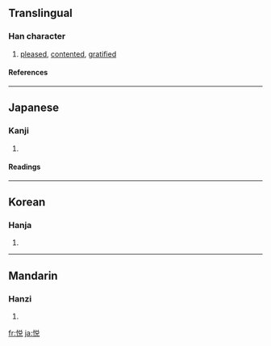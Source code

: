 {{see|悅}}

==Translingual==
===Han character===
{{Han char|rn=61|rad=心|as=07|sn=10|four=|canj=心金口山 (PCRU), X心金口山 (XPCRU)|ids=⿰[[忄]][[兑]]}}
# [[pleased]], [[contented]], [[gratified]]
====References====
{{Han ref|kx=0388.341|dkj=10629|dj=0718.270|hdz=42306.150|uh=60A6|ud=24742}}
----

==Japanese==
===Kanji===
{{ja-kanji|grade=c|rs=心07}}
# {{defn|Japanese}} 
====Readings====
{{ja-readings|on=[[えつ]] (etsu)|kun=[[よろこぶ]] (yorokobu)}}
----
==Korean==
===Hanja===
{{ko-hanja|hangeul=열|eumhun=|rv=yeol|mr=yŏl|y=yel}}
# {{defn|Korean}}
----
==Mandarin==
===Hanzi===
{{cmn-hanzi|tra=悅|pin=[[mēn]] ([[men1]]), [[yuè]] ([[yue4]])|wg=men<sup>1</sup>, yüeh<sup>4</sup>}}
# {{defn|Mandarin}}

[[fr:悦]]
[[ja:悦]]